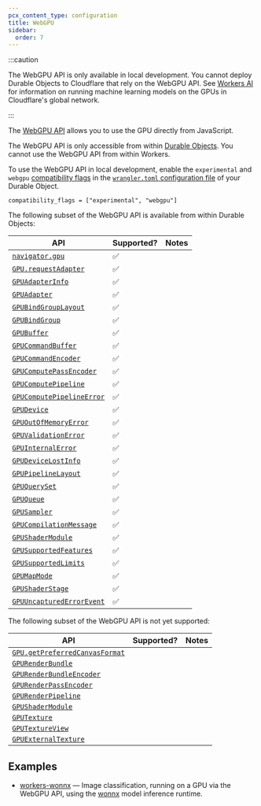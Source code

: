 ```yaml
---
pcx_content_type: configuration
title: WebGPU
sidebar:
  order: 7
---
```


:::caution

The WebGPU API is only available in local development. You cannot deploy Durable Objects to Cloudflare that rely on the WebGPU API. See [Workers AI](/workers-ai/) for information on running machine learning models on the GPUs in Cloudflare's global network.

:::

The [WebGPU API](https://developer.mozilla.org/en-US/docs/Web/API/WebGPU_API) allows you to use the GPU directly from JavaScript.

The WebGPU API is only accessible from within [Durable Objects](/durable-objects/). You cannot use the WebGPU API from within Workers.

To use the WebGPU API in local development, enable the `experimental` and `webgpu` [compatibility flags](/workers/configuration/compatibility-flags/) in the [`wrangler.toml` configuration file](/workers/wrangler/configuration/) of your Durable Object.

```
compatibility_flags = ["experimental", "webgpu"]
```

The following subset of the WebGPU API is available from within Durable Objects:

| API                                                                                                                | Supported? | Notes |
| ------------------------------------------------------------------------------------------------------------------ | ---------- | ----- |
| [`navigator.gpu`](https://developer.mozilla.org/en-US/docs/Web/API/Navigator/gpu)                                  | ✅         |       |
| [`GPU.requestAdapter`](https://developer.mozilla.org/en-US/docs/Web/API/GPU/requestAdapter)                        | ✅         |       |
| [`GPUAdapterInfo`](https://developer.mozilla.org/en-US/docs/Web/API/GPUAdapterInfo)                                | ✅         |       |
| [`GPUAdapter`](https://developer.mozilla.org/en-US/docs/Web/API/GPUAdapter)                                        | ✅         |       |
| [`GPUBindGroupLayout`](https://developer.mozilla.org/en-US/docs/Web/API/GPUBindGroupLayout)                        | ✅         |       |
| [`GPUBindGroup`](https://developer.mozilla.org/en-US/docs/Web/API/GPUBindGroup)                                    | ✅         |       |
| [`GPUBuffer`](https://developer.mozilla.org/en-US/docs/Web/API/GPUBuffer)                                          | ✅         |       |
| [`GPUCommandBuffer`](https://developer.mozilla.org/en-US/docs/Web/API/GPUCommandBuffer)                            | ✅         |       |
| [`GPUCommandEncoder`](https://developer.mozilla.org/en-US/docs/Web/API/GPUCommandEncoder)                          | ✅         |       |
| [`GPUComputePassEncoder`](https://developer.mozilla.org/en-US/docs/Web/API/GPUComputePassEncoder)                  | ✅         |       |
| [`GPUComputePipeline`](https://developer.mozilla.org/en-US/docs/Web/API/GPUComputePipeline)                        | ✅         |       |
| [`GPUComputePipelineError`](https://developer.mozilla.org/en-US/docs/Web/API/GPUPipelineError)                     | ✅         |       |
| [`GPUDevice`](https://developer.mozilla.org/en-US/docs/Web/API/GPUDevice)                                          | ✅         |       |
| [`GPUOutOfMemoryError`](https://developer.mozilla.org/en-US/docs/Web/API/GPUOutOfMemoryError)                      | ✅         |       |
| [`GPUValidationError`](https://developer.mozilla.org/en-US/docs/Web/API/GPUValidationError)                        | ✅         |       |
| [`GPUInternalError`](https://developer.mozilla.org/en-US/docs/Web/API/GPUInternalError)                            | ✅         |       |
| [`GPUDeviceLostInfo`](https://developer.mozilla.org/en-US/docs/Web/API/GPUDeviceLostInfo)                          | ✅         |       |
| [`GPUPipelineLayout`](https://developer.mozilla.org/en-US/docs/Web/API/GPUPipelineLayout)                          | ✅         |       |
| [`GPUQuerySet`](https://developer.mozilla.org/en-US/docs/Web/API/GPUQuerySet)                                      | ✅         |       |
| [`GPUQueue`](https://developer.mozilla.org/en-US/docs/Web/API/GPUQueue)                                            | ✅         |       |
| [`GPUSampler`](https://developer.mozilla.org/en-US/docs/Web/API/GPUSampler)                                        | ✅         |       |
| [`GPUCompilationMessage`](https://developer.mozilla.org/en-US/docs/Web/API/GPUCompilationMessage)                  | ✅         |       |
| [`GPUShaderModule`](https://developer.mozilla.org/en-US/docs/Web/API/GPUShaderModule)                              | ✅         |       |
| [`GPUSupportedFeatures`](https://developer.mozilla.org/en-US/docs/Web/API/GPUSupportedFeatures)                    | ✅         |       |
| [`GPUSupportedLimits`](https://developer.mozilla.org/en-US/docs/Web/API/GPUSupportedLimits)                        | ✅         |       |
| [`GPUMapMode`](https://developer.mozilla.org/en-US/docs/Web/API/WebGPU_API#reading_the_results_back_to_javascript) | ✅         |       |
| [`GPUShaderStage`](https://developer.mozilla.org/en-US/docs/Web/API/WebGPU_API#create_a_bind_group_layout)         | ✅         |       |
| [`GPUUncapturedErrorEvent`](https://developer.mozilla.org/en-US/docs/Web/API/GPUUncapturedErrorEvent)              | ✅         |       |

The following subset of the WebGPU API is not yet supported:

| API                                                                                                             | Supported? | Notes |
| --------------------------------------------------------------------------------------------------------------- | ---------- | ----- |
| [`GPU.getPreferredCanvasFormat`](https://developer.mozilla.org/en-US/docs/Web/API/GPU/getPreferredCanvasFormat) |            |       |
| [`GPURenderBundle`](https://developer.mozilla.org/en-US/docs/Web/API/GPURenderBundle)                           |            |       |
| [`GPURenderBundleEncoder`](https://developer.mozilla.org/en-US/docs/Web/API/GPURenderBundleEncoder)             |            |       |
| [`GPURenderPassEncoder`](https://developer.mozilla.org/en-US/docs/Web/API/GPURenderPassEncoder)                 |            |       |
| [`GPURenderPipeline`](https://developer.mozilla.org/en-US/docs/Web/API/GPURenderPipeline)                       |            |       |
| [`GPUShaderModule`](https://developer.mozilla.org/en-US/docs/Web/API/GPUShaderModule)                           |            |       |
| [`GPUTexture`](https://developer.mozilla.org/en-US/docs/Web/API/GPUTexture)                                     |            |       |
| [`GPUTextureView`](https://developer.mozilla.org/en-US/docs/Web/API/GPUTextureView)                             |            |       |
| [`GPUExternalTexture`](https://developer.mozilla.org/en-US/docs/Web/API/GPUExternalTexture)                     |            |       |

## Examples

- [workers-wonnx](https://github.com/cloudflare/workers-wonnx/) — Image classification, running on a GPU via the WebGPU API, using the [wonnx](https://github.com/webonnx/wonnx) model inference runtime.
